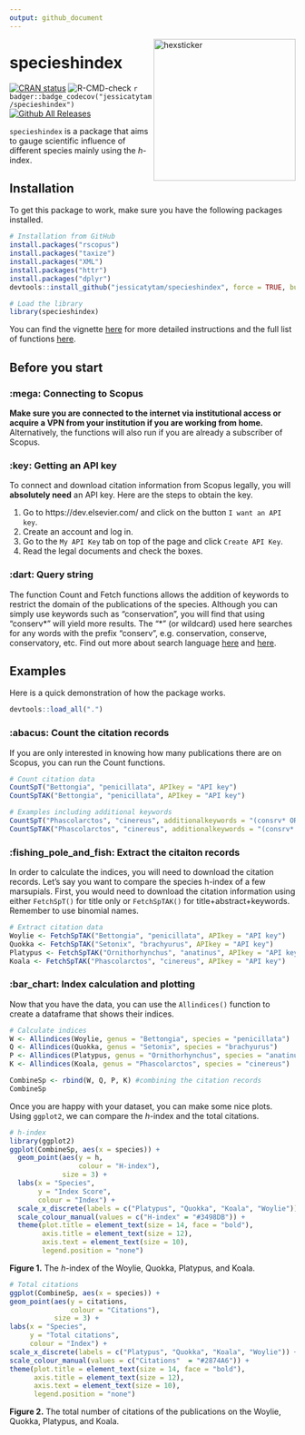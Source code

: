 ```yaml
---
output: github_document
---
```


<img src="README_files/figure-gfm/stickerfile.png" alt="hexsticker" height="250px" align="right" />

# specieshindex

[![CRAN status](https://www.r-pkg.org/badges/version/specieshindex)](https://CRAN.R-project.org/package=specieshindex)
![R-CMD-check](https://github.com/jessicatytam/specieshindex/workflows/CI/badge.svg)
`r badger::badge_codecov("jessicatytam/specieshindex")`
[![Github All Releases](https://img.shields.io/github/downloads/jessicatytam/specieshindex/total.svg)]()

`specieshindex` is a package that aims to gauge scientific influence of different species mainly using the *h*-index.

## Installation

To get this package to work, make sure you have the following packages installed.

```r
# Installation from GitHub
install.packages("rscopus")
install.packages("taxize")
install.packages("XML")
install.packages("httr")
install.packages("dplyr")
devtools::install_github("jessicatytam/specieshindex", force = TRUE, build_vignettes = FALSE)

# Load the library
library(specieshindex)
```

You can find the vignette [here](https://github.com/jessicatytam/specieshindex/blob/master/vignettes/vignette.pdf) for more detailed instructions and the full list of functions [here](https://github.com/jessicatytam/specieshindex/blob/master/specieshindex_0.0.1.pdf).

## Before you start

### :mega: Connecting to Scopus

**Make sure you are connected to the internet via institutional access or acquire a VPN from your institution if you are working from home.** Alternatively, the functions will also run if you are already a subscriber of Scopus.

### :key: Getting an API key

To connect and download citation information from Scopus legally, you will **absolutely need** an API key. Here are the steps to obtain the key.

1. Go to https://dev.elsevier.com/ and click on the button `I want an API key`.
2. Create an account and log in.
3. Go to the `My API Key` tab on top of the page and click `Create API Key`.
4. Read the legal documents and check the boxes. 

### :dart: Query string

The function Count and Fetch functions allows the addition of keywords to restrict the domain of the publications of the species. Although you can simply use keywords such as "conservation", you will find that using "conserv\*" will yield more results. The "\*" (or wildcard) used here searches for any words with the prefix "conserv", e.g. conservation, conserve, conservatory, etc. Find out more about search language [here](https://guides.library.illinois.edu/c.php?g=980380&p=7089537) and [here](http://schema.elsevier.com/dtds/document/bkapi/search/SCOPUSSearchTips.htm).

## Examples

Here is a quick demonstration of how the package works.

```r
devtools::load_all(".")
```

### :abacus: Count the citation records

If you are only interested in knowing how many publications there are on Scopus, you can run the Count functions.

```r
# Count citation data
CountSpT("Bettongia", "penicillata", APIkey = "API key")
CountSpTAK("Bettongia", "penicillata", APIkey = "API key")

# Examples including additional keywords
CountSpT("Phascolarctos", "cinereus", additionalkeywords = "(consrv* OR protect* OR reintrod* OR restor*)", "API key")
CountSpTAK("Phascolarctos", "cinereus", additionalkeywords = "(consrv* OR protect* OR reintrod* OR restor*)", "API key")
```

### :fishing_pole_and_fish: Extract the citaiton records

In order to calculate the indices, you will need to download the citation records. Let's say you want to compare the species h-index of a few marsupials. First, you would need to download the citation information using either `FetchSpT()` for title only or `FetchSpTAK()` for title+abstract+keywords. Remember to use binomial names.

```r
# Extract citation data
Woylie <- FetchSpTAK("Bettongia", "penicillata", APIkey = "API key")
Quokka <- FetchSpTAK("Setonix", "brachyurus", APIkey = "API key")
Platypus <- FetchSpTAK("Ornithorhynchus", "anatinus", APIkey = "API key")
Koala <- FetchSpTAK("Phascolarctos", "cinereus", APIkey = "API key")
```

### :bar_chart: Index calculation and plotting

Now that you have the data, you can use the `Allindices()` function to create a dataframe that shows their indices.

```r
# Calculate indices
W <- Allindices(Woylie, genus = "Bettongia", species = "penicillata")
Q <- Allindices(Quokka, genus = "Setonix", species = "brachyurus")
P <- Allindices(Platypus, genus = "Ornithorhynchus", species = "anatinus")
K <- Allindices(Koala, genus = "Phascolarctos", species = "cinereus")

CombineSp <- rbind(W, Q, P, K) #combining the citation records
CombineSp
```

Once you are happy with your dataset, you can make some nice plots. Using `ggplot2`, we can compare the *h*-index and the total citations.

```r
# h-index
library(ggplot2)
ggplot(CombineSp, aes(x = species)) +
  geom_point(aes(y = h,
                 colour = "H-index"),
             size = 3) +
  labs(x = "Species",
       y = "Index Score",
       colour = "Index") +
  scale_x_discrete(labels = c("Platypus", "Quokka", "Koala", "Woylie")) +
  scale_colour_manual(values = c("H-index" = "#3498DB")) +
  theme(plot.title = element_text(size = 14, face = "bold"),
        axis.title = element_text(size = 12),
        axis.text = element_text(size = 10),
        legend.position = "none")
```

**Figure 1.** The *h*-index of the Woylie, Quokka, Platypus, and Koala.

```r
# Total citations
ggplot(CombineSp, aes(x = species)) +
geom_point(aes(y = citations,
               colour = "Citations"),
           size = 3) +
labs(x = "Species",
     y = "Total citations",
     colour = "Index") +
scale_x_discrete(labels = c("Platypus", "Quokka", "Koala", "Woylie")) + 
scale_colour_manual(values = c("Citations"  = "#2874A6")) +
theme(plot.title = element_text(size = 14, face = "bold"),
      axis.title = element_text(size = 12),
      axis.text = element_text(size = 10),
      legend.position = "none")
```

**Figure 2.** The total number of citations of the publications on the Woylie, Quokka, Platypus, and Koala.

